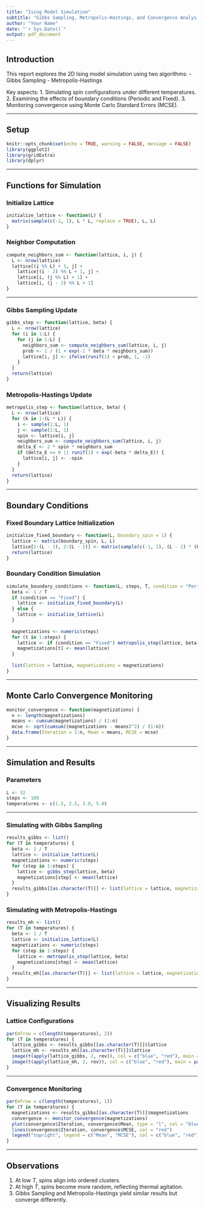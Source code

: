 ---
title: "Ising Model Simulation"
subtitle: "Gibbs Sampling, Metropolis-Hastings, and Convergence Analysis"
author: "Your Name"
date: "`r Sys.Date()`"
output: pdf_document
---

## Introduction

This report explores the 2D Ising model simulation using two algorithms:
- Gibbs Sampling
- Metropolis-Hastings

Key aspects:
1. Simulating spin configurations under different temperatures.
2. Examining the effects of boundary conditions (Periodic and Fixed).
3. Monitoring convergence using Monte Carlo Standard Errors (MCSE).

---

## Setup

```{r setup, include=FALSE}
knitr::opts_chunk$set(echo = TRUE, warning = FALSE, message = FALSE)
library(ggplot2)
library(gridExtra)
library(dplyr)
```

---

## Functions for Simulation

### Initialize Lattice

```{r initialize}
initialize_lattice <- function(L) {
  matrix(sample(c(-1, 1), L * L, replace = TRUE), L, L)
}
```

### Neighbor Computation

```{r neighbors}
compute_neighbors_sum <- function(lattice, i, j) {
  L <- nrow(lattice)
  lattice[(i %% L) + 1, j] +
    lattice[(i - 2) %% L + 1, j] +
    lattice[i, (j %% L) + 1] +
    lattice[i, (j - 2) %% L + 1]
}
```

---

### Gibbs Sampling Update

```{r gibbs}
gibbs_step <- function(lattice, beta) {
  L <- nrow(lattice)
  for (i in 1:L) {
    for (j in 1:L) {
      neighbors_sum <- compute_neighbors_sum(lattice, i, j)
      prob <- 1 / (1 + exp(-2 * beta * neighbors_sum))
      lattice[i, j] <- ifelse(runif(1) < prob, 1, -1)
    }
  }
  return(lattice)
}
```

### Metropolis-Hastings Update

```{r metropolis}
metropolis_step <- function(lattice, beta) {
  L <- nrow(lattice)
  for (k in 1:(L * L)) {
    i <- sample(1:L, 1)
    j <- sample(1:L, 1)
    spin <- lattice[i, j]
    neighbors_sum <- compute_neighbors_sum(lattice, i, j)
    delta_E <- 2 * spin * neighbors_sum
    if (delta_E <= 0 || runif(1) < exp(-beta * delta_E)) {
      lattice[i, j] <- -spin
    }
  }
  return(lattice)
}
```

---

## Boundary Conditions

### Fixed Boundary Lattice Initialization

```{r fixed_boundary}
initialize_fixed_boundary <- function(L, boundary_spin = 1) {
  lattice <- matrix(boundary_spin, L, L)
  lattice[2:(L - 1), 2:(L - 1)] <- matrix(sample(c(-1, 1), (L - 2) * (L - 2), replace = TRUE), L - 2, L - 2)
  return(lattice)
}
```

### Boundary Condition Simulation

```{r simulate_boundary}
simulate_boundary_conditions <- function(L, steps, T, condition = "Periodic") {
  beta <- 1 / T
  if (condition == "Fixed") {
    lattice <- initialize_fixed_boundary(L)
  } else {
    lattice <- initialize_lattice(L)
  }
  
  magnetizations <- numeric(steps)
  for (t in 1:steps) {
    lattice <- if (condition == "Fixed") metropolis_step(lattice, beta) else gibbs_step(lattice, beta)
    magnetizations[t] <- mean(lattice)
  }
  
  list(lattice = lattice, magnetizations = magnetizations)
}
```

---

## Monte Carlo Convergence Monitoring

```{r mcse}
monitor_convergence <- function(magnetizations) {
  n <- length(magnetizations)
  means <- cumsum(magnetizations) / (1:n)
  mcse <- sqrt(cumsum((magnetizations - means)^2) / (1:n))
  data.frame(Iteration = 1:n, Mean = means, MCSE = mcse)
}
```

---

## Simulation and Results

### Parameters

```{r params}
L <- 32
steps <- 100
temperatures <- c(1.5, 2.5, 3.0, 5.0)
```

---

### Simulating with Gibbs Sampling

```{r gibbs_simulation}
results_gibbs <- list()
for (T in temperatures) {
  beta <- 1 / T
  lattice <- initialize_lattice(L)
  magnetizations <- numeric(steps)
  for (step in 1:steps) {
    lattice <- gibbs_step(lattice, beta)
    magnetizations[step] <- mean(lattice)
  }
  results_gibbs[[as.character(T)]] <- list(lattice = lattice, magnetizations = magnetizations)
}
```

### Simulating with Metropolis-Hastings

```{r mh_simulation}
results_mh <- list()
for (T in temperatures) {
  beta <- 1 / T
  lattice <- initialize_lattice(L)
  magnetizations <- numeric(steps)
  for (step in 1:steps) {
    lattice <- metropolis_step(lattice, beta)
    magnetizations[step] <- mean(lattice)
  }
  results_mh[[as.character(T)]] <- list(lattice = lattice, magnetizations = magnetizations)
}
```

---

## Visualizing Results

### Lattice Configurations

```{r lattice_plots, fig.width=12, fig.height=8}
par(mfrow = c(length(temperatures), 2))
for (T in temperatures) {
  lattice_gibbs <- results_gibbs[[as.character(T)]]$lattice
  lattice_mh <- results_mh[[as.character(T)]]$lattice
  image(t(apply(lattice_gibbs, 2, rev)), col = c("blue", "red"), main = paste("Gibbs: T =", T))
  image(t(apply(lattice_mh, 2, rev)), col = c("blue", "red"), main = paste("MH: T =", T))
}
```

---

### Convergence Monitoring

```{r convergence_plots, fig.width=12, fig.height=8}
par(mfrow = c(length(temperatures), 1))
for (T in temperatures) {
  magnetizations <- results_gibbs[[as.character(T)]]$magnetizations
  convergence <- monitor_convergence(magnetizations)
  plot(convergence$Iteration, convergence$Mean, type = "l", col = "blue", main = paste("Convergence: T =", T))
  lines(convergence$Iteration, convergence$MCSE, col = "red")
  legend("topright", legend = c("Mean", "MCSE"), col = c("blue", "red"), lty = 1)
}
```

---

## Observations

1. At low $T$, spins align into ordered clusters.
2. At high $T$, spins become more random, reflecting thermal agitation.
3. Gibbs Sampling and Metropolis-Hastings yield similar results but converge differently.
